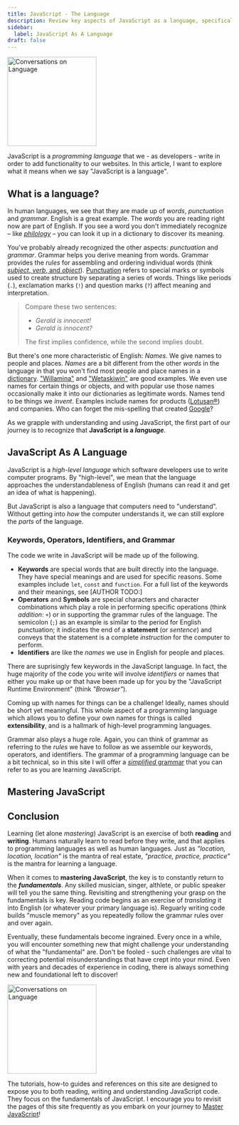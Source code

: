 ```yaml
---
title: JavaScript - The Language
description: Review key aspects of JavaScript as a language, specifically the presence of keywords, punctuation, grammar, and programmer-defined names.
sidebar:
  label: JavaScript As A Language
draft: false
---
```



<Image src={conversation} alt="Conversations on Language" class="float-end pl-3" width="200" />

JavaScript is a *programming language* that we - as developers - write in order to add functionality to our websites. In this article, I want to explore what it means when we say "JavaScript is a language".

## What is a language?

In human languages, we see that they are made up of *words*, *punctuation* and *grammar*. English is a great example. The *words* you  are reading right now are part of English. If you see a word you don't immediately recognize &ndash; like <a target="rabbit_trail" href="https://www.merriam-webster.com/dictionary/philology">*philology*</a> &ndash; you can look it up in a dictionary to discover its meaning.

You've probably already recognized the other aspects: *punctuation* and *grammar*. Grammar helps you derive meaning from words. Grammar provides the *rules* for assembling and ordering individual words (think <a target="rabbit_trail" href="https://www.thoughtco.com/subjects-verbs-and-objects-1689695">*subject*, *verb*, and *object*</a>). <a target="rabbit_trail" href="https://www.thoughtco.com/punctuation-definition-1691702">Punctuation</a> refers to special marks or symbols used to create structure by separating a series of words. Things like periods (`.`), exclamation marks (`!`) and question marks (`?`) affect meaning and interpretation.

> Compare these two sentences:
>
> - *Gerald is innocent!*
> - *Gerald is innocent?*
>
> The first implies confidence, while the second implies doubt.

But there's one more characteristic of English: *Names*. We give names to people and places. *Names* are a bit different from the other *words* in the language in that you won't find most people and place names in a <a target="rabbit_trail" href="https://www.merriam-webster.com/">dictionary</a>. <a target="rabbit_trail" href="https://www.thinkbabynames.com/meaning/0/Willamina">"Willamina"</a> and <a target="rabbit_trail" href="https://en.wikipedia.org/wiki/Wetaskiwin">"Wetaskiwin"</a> are good examples. We even use names for certain things or objects, and with popular use those names occasionally make it into our dictionaries as legitimate words. Names tend to be things we *invent*. Examples include names for products (<a target="rabbit_trail" href="https://www.sto.com/biomimetics/en/biomimetics/lotusan/index.html">Lotusan&reg;</a>) and companies. Who can forget the mis-spelling that created <a target="rabbit_trail" href="https://allthatsinteresting.com/google-name">Google</a>?

As we grapple with understanding and using JavaScript, the first part of our journey is to recognize that **JavaScript is a *language***.

## JavaScript As A Language

JavaScript is a *high-level language* which software developers use to write computer programs. By "high-level", we mean that the language approaches the understandableness of English (humans can read it and get an idea of what is happening).


<QuoteMe />

But JavaScript is also a language that computers need to "understand". Without getting into *how* the computer understands it, we can still explore the *parts* of the language.

### Keywords, Operators, Identifiers, and Grammar

The code we write in JavaScript will be made up of the following.

- **Keywords** are special words that are built directly into the language. They have special meanings and are used for specific reasons. Some examples include `let`, `const` and `function`. For a full list of the keywords and their meanings, see [AUTHOR TODO:]
- **Operators** and **Symbols** are special characters and character combinations which play a role in performing specific operations (think *addition*: `+`) or in supporting the grammar rules of the language. The semicolon (`;`) as an example is similar to the period for English punctuation; it indicates the end of a **statement** (or *sentence*) and conveys that the statement is a complete *instruction* for the computer to perform.
- **Identifiers** are like the *names* we use in English for people and places.

There are suprisingly few keywords in the JavaScript language. In fact, the huge majority of the code you write will involve *identifiers* or names that either you make up or that have been made up for you by the "JavaScript Runtime Environment" (think *"Browser"*).

Coming up with names for things can be a challenge! Ideally, names should be short yet meaningful. This whole aspect of a programming language which allows you to define your own names for things is called **extensibility**, and is a hallmark of high-level programming languages.

Grammar also plays a huge role. Again, you can think of grammar as referring to the *rules* we have to follow as we assemble our keywords, operators, and identifiers. The grammar of a programming language can be a bit technical, so in this site I will offer a [*simplified* grammar](/CPSC-1520/reference/0020/) that you can refer to as you are learning JavaScript.

## Mastering JavaScript


<Mastering />

## Conclusion

Learning (let alone *mastering*) JavaScript is an exercise of both **reading** and **writing**. Humans naturally learn to read before they write, and that applies to programming languages as well as human languages. Just as *"location, location, location"* is the mantra of real estate, *"practice, practice, practice"* is the mantra for learning a language.

When it comes to **mastering JavaScript**, the key is to constantly return to the ***fundamentals***. Any skilled musician, singer, althlete, or public speaker will tell you the same thing. Revisiting and strengthening your grasp on the fundamentals is key. Reading code begins as an exercise of *translating* it into English (or whatever your primary language is). Reguarly writing code builds "muscle memory" as you repeatedly follow the grammar rules over and over again.

Eventually, these fundamentals become ingrained. Every once in a while, you will encounter something new that might challenge your understanding of what the "fundamental" are. Don't be fooled - such challenges are vital to correcting potential misunderstandings that have crept into your mind. Even with years and decades of experience in coding, there is always something new and foundational left to discover!

<Image src={conversation} alt="Conversations on Language" class="float-start pr-3" width="200" />

The tutorials, how-to guides and references on this site are designed to expose you to both reading, writing and understanding JavaScript code. They focus on the fundamentals of JavaScript. I encourage you to revisit the pages of this site frequently as you embark on your journey to [Master JavaScript](/CPSC-1520/explanations/0020a/)!
